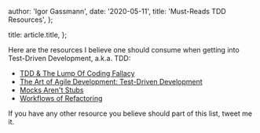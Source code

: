 
  author: 'Igor Gassmann',
  date: '2020-05-11',
  title: 'Must-Reads TDD Resources',
};

  title: article.title,
};


Here are the resources I believe one should consume when getting into Test-Driven Development,
a.k.a. TDD:

- [TDD & The Lump Of Coding Fallacy](https://www.geepawhill.org/2018/04/14/tdd-the-lump-of-coding-fallacy/)
- [The Art of Agile Development: Test-Driven Development](https://www.jamesshore.com/Agile-Book/test_driven_development.html)
- [Mocks Aren't Stubs](https://martinfowler.com/articles/mocksArentStubs.html)
- [Workflows of Refactoring](https://martinfowler.com/articles/workflowsOfRefactoring/)

If you have any other resource you believe should part of this list, tweet me it.
